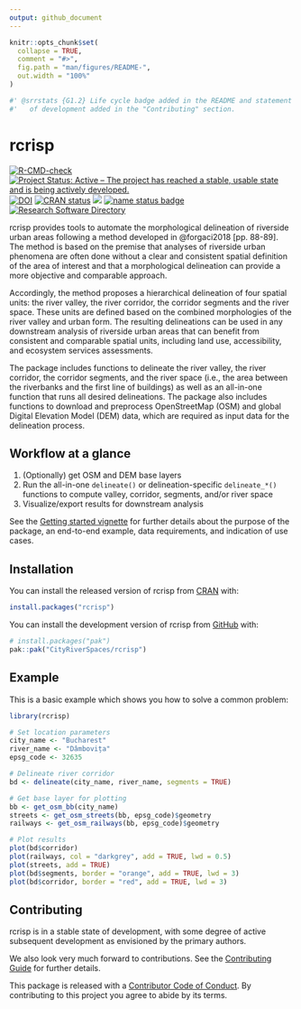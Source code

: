 ```yaml
---
output: github_document
---
```


<!-- README.md is generated from README.Rmd. Please edit that file -->

```r
knitr::opts_chunk$set(
  collapse = TRUE,
  comment = "#>",
  fig.path = "man/figures/README-",
  out.width = "100%"
)
```

```r
#' @srrstats {G1.2} Life cycle badge added in the README and statement on state
#'   of development added in the "Contributing" section.
```

# rcrisp

<!-- badges: start -->

[![R-CMD-check](https://github.com/CityRiverSpaces/rcrisp/actions/workflows/R-CMD-check.yaml/badge.svg)](https://github.com/CityRiverSpaces/rcrisp/actions/workflows/R-CMD-check.yaml) [![Project Status: Active – The project has reached a stable, usable state and is being actively developed.](https://www.repostatus.org/badges/latest/active.svg)](https://www.repostatus.org/#active) [![DOI](https://zenodo.org/badge/DOI/10.5281/zenodo.15793526.svg)](https://doi.org/10.5281/zenodo.15793526) [![CRAN status](https://www.r-pkg.org/badges/version/rcrisp)](https://CRAN.R-project.org/package=rcrisp) [![](https://img.shields.io/badge/lifecycle-stable-brightgreen.svg)](https://lifecycle.r-lib.org/articles/stages.html#stable) [![name status badge](https://cityriverspaces.r-universe.dev/badges/:name)](https://cityriverspaces.r-universe.dev/) [![Research Software Directory](https://img.shields.io/badge/rsd-rcrisp-00a3e3.svg)](https://research-software-directory.org/software/crisp)
<!-- badges: end -->

rcrisp provides tools to automate the morphological delineation of riverside urban areas following a method developed in @forgaci2018 [pp. 88-89]. The method is based on the premise that analyses of riverside urban phenomena are often done without a clear and consistent spatial definition of the area of interest and that a morphological delineation can provide a more objective and comparable approach.

Accordingly, the method proposes a hierarchical delineation of four spatial units: the river valley, the river corridor, the corridor segments and the river space. These units are defined based on the combined morphologies of the river valley and urban form. The resulting delineations can be used in any downstream analysis of riverside urban areas that can benefit from consistent and comparable spatial units, including land use, accessibility, and ecosystem services assessments.

The package includes functions to delineate the river valley, the river corridor, the corridor segments, and the river space (i.e., the area between the riverbanks and the first line of buildings) as well as an all-in-one function that runs all desired delineations. The package also includes functions to download and preprocess OpenStreetMap (OSM) and global Digital Elevation Model (DEM) data, which are required as input data for the delineation process.

## Workflow at a glance

1. (Optionally) get OSM and DEM base layers
2. Run the all-in-one `delineate()` or delineation-specific `delineate_*()` functions to compute valley, corridor, segments, and/or river space
3. Visualize/export results for downstream analysis

See the [Getting started vignette](https://cityriverspaces.github.io/rcrisp/articles/getting-started.html) for further details about the purpose of the package, an end-to-end example, data requirements, and indication of use cases.

## Installation

You can install the released version of rcrisp from [CRAN](https://cran.r-project.org) with:

``` r
install.packages("rcrisp")
```

You can install the development version of rcrisp from [GitHub](https://github.com/) with:

``` r
# install.packages("pak")
pak::pak("CityRiverSpaces/rcrisp")
```

## Example

This is a basic example which shows you how to solve a common problem:

```r
library(rcrisp)

# Set location parameters
city_name <- "Bucharest"
river_name <- "Dâmbovița"
epsg_code <- 32635

# Delineate river corridor
bd <- delineate(city_name, river_name, segments = TRUE)

# Get base layer for plotting
bb <- get_osm_bb(city_name)
streets <- get_osm_streets(bb, epsg_code)$geometry
railways <- get_osm_railways(bb, epsg_code)$geometry

# Plot results
plot(bd$corridor)
plot(railways, col = "darkgrey", add = TRUE, lwd = 0.5)
plot(streets, add = TRUE)
plot(bd$segments, border = "orange", add = TRUE, lwd = 3)
plot(bd$corridor, border = "red", add = TRUE, lwd = 3)
```

## Contributing

rcrisp is in a stable state of development, with some degree of active subsequent development as envisioned by the primary authors.

We also look very much forward to contributions. See the [Contributing Guide](https://github.com/CityRiverSpaces/rcrisp/blob/main/.github/CONTRIBUTING.md) for further details.

This package is released with a [Contributor Code of Conduct](https://github.com/CityRiverSpaces/rcrisp/blob/main/.github/CODE_OF_CONDUCT.md). By contributing to this project you agree to abide by its terms.
